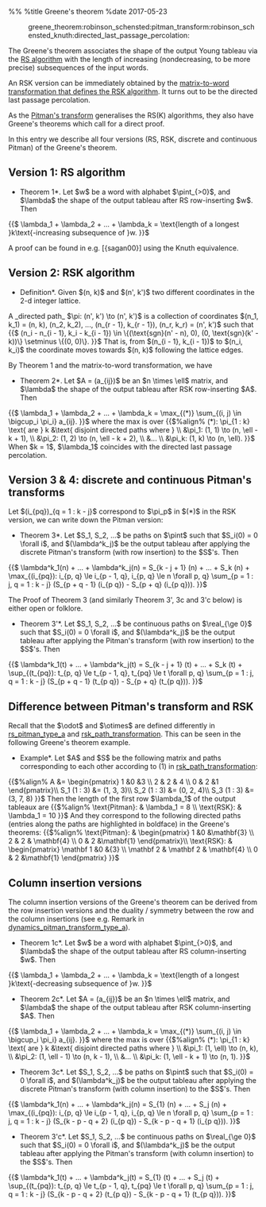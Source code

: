 %%<!-- -*- mode: text; -*- -->
%title Greene's theorem
%date 2017-05-23

:greene_theorem:robinson_schensted:pitman_transform:robinson_schensted_knuth:directed_last_passage_percolation:

The Greene's theorem associates the shape of the output Young tableau via the [[robinson_schensted|RS algorithm]] with the length of increasing (nondecreasing, to be more precise) subsequences of the input words.

An RSK version can be immediately obtained by the [[robinson_schensted_knuth|matrix-to-word transformation that defines the RSK algorithm]].
It turns out to be the directed last passage percolation.

As the [[pitman_transform_type_a|Pitman's transform]] generalises the RS(K) algorithms, they also have Greene's theorems which call for a direct proof.

In this entry we describe all four versions (RS, RSK, discrete and continuous Pitman) of the Greene's theorem.
== Version 1: RS algorithm ==
*Theorem 1*. Let $w$ be a word with alphabet $\pint_{>0}$, and $\lambda$ the shape of the output tableau after RS row-inserting $w$. Then
{{$
\lambda_1 + \lambda_2 + ... + \lambda_k = \text{length of a longest }k\text{-increasing subsequence of }w.
}}$

A proof can be found in e.g. [{sagan00}] using the Knuth equivalence.

== Version 2: RSK algorithm ==
*Definition*. Given $(n, k)$ and $(n', k')$ two different coordinates in the 2-d integer lattice.
A _directed path_ $\pi: (n', k') \to (n', k')$ is a collection of coordinates
$(n_1, k_1) = (n, k), (n_2, k_2), ..., (n_{r - 1}, k_{r - 1}), (n_r, k_r) = (n', k')$ such that
{{$
(n_i - n_{i - 1}, k_i - k_{i - 1}) \in \{(\text{sgn}(n' - n), 0), (0, \text{sgn}(k' - k))\} \setminus \{(0, 0)\}.
}}$
That is, from $(n_{i - 1}, k_{i - 1})$ to $(n_i, k_i)$ the coordinate moves towards $(n, k)$ following the lattice edges.

By Theorem 1 and the matrix-to-word transformation, we have

*Theorem 2*. Let $A = (a_{ij})$ be an $n \times \ell$ matrix, and $\lambda$ the shape of the output tableau after RSK row-inserting $A$. Then
{{$
\lambda_1 + \lambda_2 + ... + \lambda_k = \max_{(*)} \sum_{(i, j) \in \bigcup_i \pi_i} a_{ij}.
}}$
where the max is over
{{$%align%
(*): \pi_{1 : k} \text{ are } k &\text{ disjoint directed paths where } \\
&\pi_1: (1, 1) \to (n, \ell - k + 1),  \\
&\pi_2: (1, 2) \to (n, \ell - k + 2), \\
&...  \\
&\pi_k: (1, k) \to (n, \ell).
}}$
When $k = 1$, $\lambda_1$ coincides with the directed last passage percolation.

== Version 3 & 4: discrete and continuous Pitman's transforms ==
Let $(i_{pq})_{q = 1 : k - j}$ correspond to $\pi_p$ in $(*)$ in the RSK version, we can write down the Pitman version:

*Theorem 3*. Let $S_1, S_2, ...$ be paths on $\pint$ such that $S_i(0) = 0 \forall i$, and $(\lambda^k_j)$ be the output tableau after applying the discrete Pitman's transform (with row insertion) to the $S$'s. Then
{{$
\lambda^k_1(n) + ... + \lambda^k_j(n) = S_{k - j + 1} (n) + ... + S_k (n) + \max_{(i_{pq}): i_{p, q} \le i_{p - 1, q}, i_{p, q} \le n \forall p, q} \sum_{p = 1 : j, q = 1 : k - j} (S_{p + q - 1} (i_{p q}) - S_{p + q} (i_{p q})).
}}$

The Proof of Theorem 3 (and similarly Theorem 3', 3c and 3'c below) is either open or folklore.

*Theorem 3'*. Let $S_1, S_2, ...$ be continuous paths on $\real_{\ge 0}$ such that $S_i(0) = 0 \forall i$, and $(\lambda^k_j)$ be the output tableau after applying the Pitman's transform (with row insertion) to the $S$'s. Then
{{$
\lambda^k_1(t) + ... + \lambda^k_j(t) = S_{k - j + 1} (t) + ... + S_k (t) + \sup_{(t_{pq}): t_{p, q} \le t_{p - 1, q}, t_{pq} \le t \forall p, q} \sum_{p = 1 : j, q = 1 : k - j} (S_{p + q - 1} (t_{p q}) - S_{p + q} (t_{p q})).
}}$

== Difference between Pitman's transform and RSK ==
Recall that the $\odot$ and $\otimes$ are defined differently in [[rs_pitman_type_a]] and [[rsk_path_transformation]].
This can be seen in the following Greene's theorem example.

*Example*. Let $A$ and $S$ be the following matrix and paths corresponding to each other according to (1) in [[rsk_path_transformation]]:
{{$%align%
A &=
\begin{pmatrix}
1 &0 &3 \\ 2 & 2 & 4 \\ 0 & 2 &1
\end{pmatrix}\\
S_1 (1 : 3) &= (1, 3, 3)\\
S_2 (1 : 3) &= (0, 2, 4)\\
S_3 (1 : 3) &= (3, 7, 8)
}}$
Then the length of the first row $\lambda_1$ of the output tableaux are
{{$%align%
\text{Pitman}: & \lambda_1 = 8 \\
\text{RSK}: & \lambda_1 = 10
}}$
And they correspond to the following directed paths (entries along the paths are highlighted in boldface) in the Greene's theorems:
{{$%align%
\text{Pitman}: & 
\begin{pmatrix}
1 &0 &\mathbf{3} \\ 2 & 2 & \mathbf{4} \\ 0 & 2 &\mathbf{1}
\end{pmatrix}\\
\text{RSK}: & 
\begin{pmatrix}
\mathbf 1 &0 &{3} \\ \mathbf 2 & \mathbf 2 & \mathbf{4} \\ 0 & 2 &\mathbf{1}
\end{pmatrix}
}}$

== Column insertion versions ==
The column insertion versions of the Greene's theorem can be derived from the row insertion versions and the duality / symmetry between the row and the column insertions (see e.g. Remark in [[dynamics_pitman_transform_type_a]]).

*Theorem 1c*. Let $w$ be a word with alphabet $\pint_{>0}$, and $\lambda$ the shape of the output tableau after RS column-inserting $w$. Then
{{$
\lambda_1 + \lambda_2 + ... + \lambda_k = \text{length of a longest }k\text{-decreasing subsequence of }w.
}}$

*Theorem 2c*. Let $A = (a_{ij})$ be an $n \times \ell$ matrix, and $\lambda$ the shape of the output tableau after RSK column-inserting $A$. Then
{{$
\lambda_1 + \lambda_2 + ... + \lambda_k = \max_{(*)} \sum_{(i, j) \in \bigcup_i \pi_i} a_{ij}.
}}$
where the max is over
{{$%align%
(*): \pi_{1 : k} \text{ are } k &\text{ disjoint directed paths where } \\
&\pi_1: (1, \ell) \to (n, k),  \\
&\pi_2: (1, \ell - 1) \to (n, k - 1), \\
&...  \\
&\pi_k: (1, \ell - k + 1) \to (n, 1).
}}$

*Theorem 3c*. Let $S_1, S_2, ...$ be paths on $\pint$ such that $S_i(0) = 0 \forall i$, and $(\lambda^k_j)$ be the output tableau after applying the discrete Pitman's transform (with column insertion) to the $S$'s. Then
{{$
\lambda^k_1(n) + ... + \lambda^k_j(n) = S_{1} (n) + ... + S_j (n) + \max_{(i_{pq}): i_{p, q} \le i_{p - 1, q}, i_{p, q} \le n \forall p, q} \sum_{p = 1 : j, q = 1 : k - j} (S_{k - p - q + 2} (i_{p q}) - S_{k - p - q + 1} (i_{p q})).
}}$

*Theorem 3'c*. Let $S_1, S_2, ...$ be continuous paths on $\real_{\ge 0}$ such that $S_i(0) = 0 \forall i$, and $(\lambda^k_j)$ be the output tableau after applying the Pitman's transform (with column insertion) to the $S$'s. Then
{{$
\lambda^k_1(t) + ... + \lambda^k_j(t) = S_{1} (t) + ... + S_j (t) + \sup_{(t_{pq}): t_{p, q} \le t_{p - 1, q}, t_{pq} \le t \forall p, q} \sum_{p = 1 : j, q = 1 : k - j} (S_{k - p - q + 2} (t_{p q}) - S_{k - p - q + 1} (t_{p q})).
}}$
